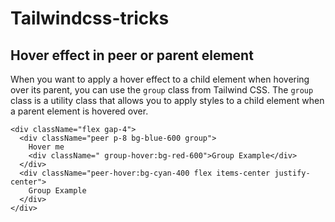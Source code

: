 
<div className="container">

# Tailwindcss-tricks

## Hover effect in peer or parent element

When you want to apply a hover effect to a child element when hovering over its parent,
you can use the `group` class from Tailwind CSS. The `group` class is a utility class
that allows you to apply styles to a child element when a parent element is hovered over.

<Spacing>
  <PeerGroupExample />
</Spacing>

```tsx filename="group-peer-hover.tsx" {3} copy
<div className="flex gap-4">
  <div className="peer p-8 bg-blue-600 group">
    Hover me
    <div className=" group-hover:bg-red-600">Group Example</div>
  </div>
  <div className="peer-hover:bg-cyan-400 flex items-center justify-center">
    Group Example
  </div>
</div>
```

</div>
